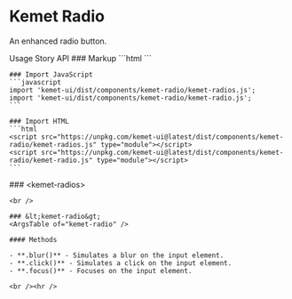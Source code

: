 
<Meta of={RadioStories} />

# Kemet Radio

An enhanced radio button.

<kemet-tabs panel-effect="stacked" divider>
  <kemet-tab slot="tab">Usage</kemet-tab>
  <kemet-tab slot="tab">Story</kemet-tab>
  <kemet-tab slot="tab">API</kemet-tab>
  <kemet-tab-panel slot="panel">
    ### Markup
    ```html
    <kemet-radios legend="The legend.">
      <kemet-radio value="1" name="kemet-radio-button" label="Item 1"></kemet-radio>
      <kemet-radio value="2" name="kemet-radio-button" label="Item 2"></kemet-radio>
      <kemet-radio value="3" name="kemet-radio-button" label="Item 3"></kemet-radio>
    </kemet-radios>
    ```

    ### Import JavaScript
    ```javascript
    import 'kemet-ui/dist/components/kemet-radio/kemet-radios.js';
    import 'kemet-ui/dist/components/kemet-radio/kemet-radio.js';
    ```

    ### Import HTML
    ```html
    <script src="https://unpkg.com/kemet-ui@latest/dist/components/kemet-radio/kemet-radios.js" type="module"></script>
    <script src="https://unpkg.com/kemet-ui@latest/dist/components/kemet-radio/kemet-radio.js" type="module"></script>
    ```
  </kemet-tab-panel>
  <kemet-tab-panel slot="panel">
    <Canvas of={RadioStories.Standard}  />
    <ArgsTable story={PRIMARY_STORY} />
  </kemet-tab-panel>
  <kemet-tab-panel slot="panel">
    ### &lt;kemet-radios&gt;
    <ArgsTable of="kemet-radios" />

    <br />

    ### &lt;kemet-radio&gt;
    <ArgsTable of="kemet-radio" />

    #### Methods

    - **.blur()** - Simulates a blur on the input element.
    - **.click()** - Simulates a click on the input element.
    - **.focus()** - Focuses on the input element.

    <br /><hr />
  </kemet-tab-panel>
</kemet-tabs>
